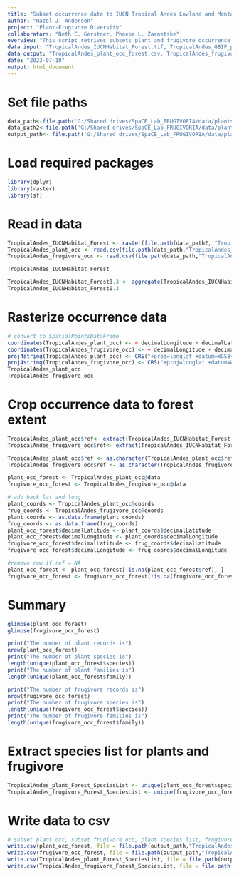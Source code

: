 ```yaml
---
title: "Subset occurrence data to IUCN Tropical Andes Lowland and Montane Forest"
author: "Hazel J. Anderson"
project: "Plant-Frugivore Diversity"
collaborators: "Beth E. Gerstner, Phoebe L. Zarnetske"
overview: "This script retrives subsets plant and frugivore occurrence data to IUCN Tropical Andes Lowland and Montane Forest."
data input: "TropicalAndes_IUCNHabitat_Forest.tif, TropicalAndes_GBIF_plant_occ_cleaned.csv, TropicalAndes_GBIF_frugivore_occ_cleaned.csv"
data output: "TropicalAndes_plant_occ_forest.csv, TropicalAndes_frugivore_occ_forest.csv, TropicalAndes_plant_Forest_SpeciesList.csv, TropicalAndes_frugivore_Forest_SpeciesList.csv"
date: "2023-07-18"
output: html_document
---
```


# Set file paths
```r
data_path<-file.path('G:/Shared drives/SpaCE_Lab_FRUGIVORIA/data/plants/L1')
data_path2<-file.path('G:/Shared drives/SpaCE_Lab_FRUGIVORIA/data/plants/L0')
output_path<- file.path('G:/Shared drives/SpaCE_Lab_FRUGIVORIA/data/plants/L1')
```

# Load required packages
```r
library(dplyr)
library(raster)
library(sf)
```

# Read in data
```r
TropicalAndes_IUCNHabitat_Forest <- raster(file.path(data_path2, "TropicalAndes_IUCNHabitat_Forest.tif"))
TropicalAndes_plant_occ <- read.csv(file.path(data_path,"TropicalAndes_GBIF_plant_occ_cleaned.csv"))
TropicalAndes_frugivore_occ <- read.csv(file.path(data_path,"TropicalAndes_GBIF_frugivore_occ_cleaned.csv"))
```

```r
TropicalAndes_IUCNHabitat_Forest
```

```r
TropicalAndes_IUCNHabitat_Forest0.3 <- aggregate(TropicalAndes_IUCNHabitat_Forest, 30, fun=mean, na.rm=TRUE)
TropicalAndes_IUCNHabitat_Forest0.3
```


# Rasterize occurrence data
```r
# convert to SpatialPointsDataFrame
coordinates(TropicalAndes_plant_occ) <- ~ decimalLongitude + decimalLatitude
coordinates(TropicalAndes_frugivore_occ) <- ~ decimalLongitude + decimalLatitude
proj4string(TropicalAndes_plant_occ) <- CRS("+proj=longlat +datum=WGS84 +no_defs")
proj4string(TropicalAndes_frugivore_occ) <- CRS("+proj=longlat +datum=WGS84 +no_defs")
TropicalAndes_plant_occ
TropicalAndes_frugivore_occ
```

# Crop occurrence data to forest extent
```r
TropicalAndes_plant_occ$ref<- extract(TropicalAndes_IUCNHabitat_Forest, TropicalAndes_plant_occ)
TropicalAndes_frugivore_occ$ref<- extract(TropicalAndes_IUCNHabitat_Forest, TropicalAndes_frugivore_occ)
```

```r
TropicalAndes_plant_occ$ref <- as.character(TropicalAndes_plant_occ$ref)
TropicalAndes_frugivore_occ$ref <- as.character(TropicalAndes_frugivore_occ$ref)
```


```r
plant_occ_forest <- TropicalAndes_plant_occ@data
frugivore_occ_forest <- TropicalAndes_frugivore_occ@data
```

```r
# add back lat and long
plant_coords <- TropicalAndes_plant_occ@coords
frug_coords <- TropicalAndes_frugivore_occ@coords
plant_coords <- as.data.frame(plant_coords)
frug_coords <- as.data.frame(frug_coords)
plant_occ_forest$decimalLatitude <- plant_coords$decimalLatitude
plant_occ_forest$decimalLongitude <- plant_coords$decimalLongitude
frugivore_occ_forest$decimalLatitude <- frug_coords$decimalLatitude
frugivore_occ_forest$decimalLongitude <- frug_coords$decimalLongitude
```


```r
#remove row if ref = NA
plant_occ_forest <- plant_occ_forest[!is.na(plant_occ_forest$ref), ]
frugivore_occ_forest <- frugivore_occ_forest[!is.na(frugivore_occ_forest$ref), ]
```

# Summary
```r
glimpse(plant_occ_forest)
glimpse(frugivore_occ_forest)
```

```r
print("The number of plant records is")
nrow(plant_occ_forest)
print("The number of plant species is")
length(unique(plant_occ_forest$species))
print("The number of plant families is")
length(unique(plant_occ_forest$family))
```

```r
print("The number of frugivore records is")
nrow(frugivore_occ_forest)
print("The number of frugivore species is")
length(unique(frugivore_occ_forest$species))
print("The number of frugivore families is")
length(unique(frugivore_occ_forest$family))
```

# Extract species list for plants and frugivore
```r
TropicalAndes_plant_Forest_SpeciesList <- unique(plant_occ_forest$species)
TropicalAndes_frugivore_Forest_SpeciesList <- unique(frugivore_occ_forest$species)
```

# Write data to csv
```r
# subset plant occ, subset frugivore occ, plant species list, frugivore species list
write.csv(plant_occ_forest, file = file.path(output_path,"TropicalAndes_plant_occ_forest.csv"))
write.csv(frugivore_occ_forest, file = file.path(output_path,"TropicalAndes_frugivore_occ_forest.csv"))
write.csv(TropicalAndes_plant_Forest_SpeciesList, file = file.path(output_path,"TropicalAndes_plant_Forest_SpeciesList.csv"))
write.csv(TropicalAndes_frugivore_Forest_SpeciesList, file = file.path(output_path,"TropicalAndes_frugivore_Forest_SpeciesList.csv"))
```

